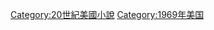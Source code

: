 {{Year by category
|m=1
|c=9
|d=6
|y=9
|cat=美國小說
|sortkey=小說
|parent=
|subcat=1969年小說
}}
[[Category:20世紀美國小說|Category:20世紀美國小說]]
[[Category:1969年美国|Category:1969年美国]]